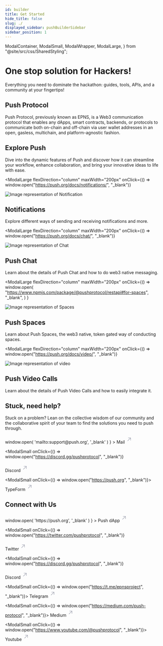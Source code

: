 ```yaml
---
id: builder
title: Get Started
hide_title: false
slug: ./
displayed_sidebar: pushBuilderSidebar
sidebar_position: 1
---
```


  ModalContainer,
  ModalSmall,
  ModalWrapper,
  ModalLarge,
} from "@site/src/css/SharedStyling";

# One stop solution for Hackers!

Everything you need to dominate the hackathon: guides, tools, APIs, and a community at your fingertips!

## Push Protocol

Push Protocol, previously known as EPNS, is a Web3 communication protocol that enables any dApps, smart contracts, backends, or protocols to communicate both on-chain and off-chain via user wallet addresses in an open, gasless, multichain, and platform-agnostic fashion.

## Explore Push

Dive into the dynamic features of Push and discover how it can streamline your workflow, enhance collaboration, and bring your innovative ideas to life with ease.

<ModalContainer>

<ModalLarge
  flexDirection="column"
  maxWidth="200px"
  onClick={() => window.open("https://push.org/docs/notifications/", "_blank")}
>
  <div>
    <img
      src={require("/static/assets/docs/docshub/notification.png").default}
      srcSet={`${
        require("/static/assets/docs/docshub/notification@2x.png").default
      } 2x, ${
        require("/static/assets/docs/docshub/notification@3x.png").default
      } 3x`}
      alt="Image representation of Notification"
    />
  </div>
  <ModalWrapper>
    <span>
      <h2>Notifications</h2>
    </span>
    <span>
      <p>
        Explore different ways of sending and receiving notifications and more.
      </p>
    </span>
  </ModalWrapper>
</ModalLarge>

<ModalLarge
  flexDirection="column"
  maxWidth="200px"
  onClick={() => window.open("https://push.org/docs/chat/", "_blank")}
>
  <div>
    <img
      src={require("/static/assets/docs/docshub/message.png").default}
      srcSet={`${
        require("/static/assets/docs/docshub/message@2x.png").default
      } 2x, ${
        require("/static/assets/docs/docshub/message@3x.png").default
      } 3x`}
      alt="Image representation of Chat"
    />
  </div>
  <ModalWrapper>
    <span>
      <h2>Push Chat</h2>
    </span>
    <span>
      <p>
        Learn about the details of Push Chat and how to do web3 native
        messaging.
      </p>
    </span>
  </ModalWrapper>
</ModalLarge>

<ModalLarge
  flexDirection="column"
  maxWidth="200px"
  onClick={() =>
    window.open(
      "https://www.npmjs.com/package/@pushprotocol/restapi#for-spaces",
      "_blank",
    )
  }
>
  <div>
    <img
      src={require("/static/assets/docs/docshub/spaces.png").default}
      srcSet={`${
        require("/static/assets/docs/docshub/spaces@2x.png").default
      } 2x, ${require("/static/assets/docs/docshub/spaces@3x.png").default} 3x`}
      alt="Image representation of Spaces"
    />
  </div>
  <ModalWrapper>
    <span>
      <h2>Push Spaces</h2>
    </span>
    <span>
      <p>
        Learn about Push Spaces, the web3 native, token gated way of conducting
        spaces.
      </p>
    </span>
  </ModalWrapper>
</ModalLarge>

<ModalLarge
  flexDirection="column"
  maxWidth="200px"
  onClick={() => window.open("https://push.org/docs/video/", "_blank")}
>
  <div>
    <img
      src={require("/static/assets/docs/docshub/video.png").default}
      srcSet={`${
        require("/static/assets/docs/docshub/video@2x.png").default
      } 2x, ${require("/static/assets/docs/docshub/video@3x.png").default} 3x`}
      alt="Image representation of video"
    />
  </div>
  <ModalWrapper>
    <span>
      <h2>Push Video Calls</h2>
    </span>
    <span>
      <p>
        Learn about the details of Push Video Calls and how to easily integrate
        it.
      </p>
    </span>
  </ModalWrapper>
</ModalLarge>

</ModalContainer>

## Stuck, need help?

Stuck on a problem? Lean on the collective wisdom of our community and the collaborative spirit of your team to find the solutions you need to push through.

<ModalContainer>
<ModalSmall
  onClick={() =>
    window.open(
      'mailto:support@push.org',
      '_blank'
    )
  }
>
  <ModalWrapper>
    <span>
      Mail
      <svg
        width="20"
        height="28"
        viewBox="0 0 29 28"
        fill="none"
        xmlns="http://www.w3.org/2000/svg"
      >
        <path
          d="m7.501 21.001 14-14M10.125 7.001H21.5v11.375"
          stroke="#A0A3B1"
          stroke-width="2"
          stroke-linecap="round"
          stroke-linejoin="round"
        ></path>
      </svg>
    </span>
  </ModalWrapper>
</ModalSmall>

<ModalSmall
  onClick={() => window.open("https://discord.gg/pushprotocol", "_blank")}
>
  <ModalWrapper>
    <span>
      Discord
      <svg
        width="20"
        height="28"
        viewBox="0 0 29 28"
        fill="none"
        xmlns="http://www.w3.org/2000/svg"
      >
        <path
          d="m7.501 21.001 14-14M10.125 7.001H21.5v11.375"
          stroke="#A0A3B1"
          stroke-width="2"
          stroke-linecap="round"
          stroke-linejoin="round"
        ></path>
      </svg>
    </span>
  </ModalWrapper>
</ModalSmall>

<ModalSmall onClick={() => window.open("https://push.org", "_blank")}>
  <ModalWrapper>
    <span>
      TypeForm
      <svg
        width="20"
        height="28"
        viewBox="0 0 29 28"
        fill="none"
        xmlns="http://www.w3.org/2000/svg"
      >
        <path
          d="m7.501 21.001 14-14M10.125 7.001H21.5v11.375"
          stroke="#A0A3B1"
          stroke-width="2"
          stroke-linecap="round"
          stroke-linejoin="round"
        ></path>
      </svg>
    </span>
  </ModalWrapper>
</ModalSmall>

</ModalContainer>


## Connect with Us

<ModalContainer>
<ModalSmall
  onClick={() =>
    window.open(
      'https://push.org',
      '_blank'
    )
  }
>
  <ModalWrapper>
    <span>
      Push dApp
      <svg
        width="20"
        height="28"
        viewBox="0 0 29 28"
        fill="none"
        xmlns="http://www.w3.org/2000/svg"
      >
        <path
          d="m7.501 21.001 14-14M10.125 7.001H21.5v11.375"
          stroke="#A0A3B1"
          stroke-width="2"
          stroke-linecap="round"
          stroke-linejoin="round"
        ></path>
      </svg>
    </span>
  </ModalWrapper>
</ModalSmall>

<ModalSmall
  onClick={() => window.open("https://twitter.com/pushprotocol", "_blank")}
>
  <ModalWrapper>
    <span>
      Twitter
      <svg
        width="20"
        height="28"
        viewBox="0 0 29 28"
        fill="none"
        xmlns="http://www.w3.org/2000/svg"
      >
        <path
          d="m7.501 21.001 14-14M10.125 7.001H21.5v11.375"
          stroke="#A0A3B1"
          stroke-width="2"
          stroke-linecap="round"
          stroke-linejoin="round"
        ></path>
      </svg>
    </span>
  </ModalWrapper>
</ModalSmall>

<ModalSmall
  onClick={() => window.open("https://discord.gg/pushprotocol", "_blank")}
>
  <ModalWrapper>
    <span>
      Discord
      <svg
        width="20"
        height="28"
        viewBox="0 0 29 28"
        fill="none"
        xmlns="http://www.w3.org/2000/svg"
      >
        <path
          d="m7.501 21.001 14-14M10.125 7.001H21.5v11.375"
          stroke="#A0A3B1"
          stroke-width="2"
          stroke-linecap="round"
          stroke-linejoin="round"
        ></path>
      </svg>
    </span>
  </ModalWrapper>
</ModalSmall>

<ModalSmall onClick={() => window.open("https://t.me/epnsproject", "_blank")}>
  <ModalWrapper>
    <span>
      Telegram
      <svg
        width="20"
        height="28"
        viewBox="0 0 29 28"
        fill="none"
        xmlns="http://www.w3.org/2000/svg"
      >
        <path
          d="m7.501 21.001 14-14M10.125 7.001H21.5v11.375"
          stroke="#A0A3B1"
          stroke-width="2"
          stroke-linecap="round"
          stroke-linejoin="round"
        ></path>
      </svg>
    </span>
  </ModalWrapper>
</ModalSmall>

<ModalSmall onClick={() => window.open("https://medium.com/push-protocol", "_blank")}>
  <ModalWrapper>
    <span>
      Medium
      <svg
        width="20"
        height="28"
        viewBox="0 0 29 28"
        fill="none"
        xmlns="http://www.w3.org/2000/svg"
      >
        <path
          d="m7.501 21.001 14-14M10.125 7.001H21.5v11.375"
          stroke="#A0A3B1"
          stroke-width="2"
          stroke-linecap="round"
          stroke-linejoin="round"
        ></path>
      </svg>
    </span>
  </ModalWrapper>
</ModalSmall>

<ModalSmall onClick={() => window.open("https://www.youtube.com/@pushprotocol", "_blank")}>
  <ModalWrapper>
    <span>
      Youtube
      <svg
        width="20"
        height="28"
        viewBox="0 0 29 28"
        fill="none"
        xmlns="http://www.w3.org/2000/svg"
      >
        <path
          d="m7.501 21.001 14-14M10.125 7.001H21.5v11.375"
          stroke="#A0A3B1"
          stroke-width="2"
          stroke-linecap="round"
          stroke-linejoin="round"
        ></path>
      </svg>
    </span>
  </ModalWrapper>
</ModalSmall>

</ModalContainer>